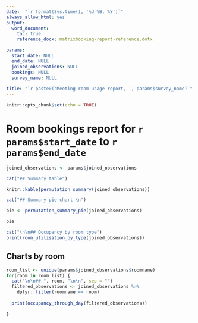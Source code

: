 ```yaml
---
date:  "`r format(Sys.time(), '%d %B, %Y')`"
always_allow_html: yes
output: 
  word_document:
    toc: true
    reference_docx: matrixbooking-report-reference.dotx

params:
  start_date: NULL
  end_date: NULL
  joined_observations: NULL
  bookings: NULL
  survey_name: NULL
  
title: "`r paste0('Meeting room usage report, ', params$survey_name)`"
---
```


```r
knitr::opts_chunk$set(echo = TRUE)

```

#####

# Room bookings report for `r params$start_date` to `r params$end_date`

```r
joined_observations <- params$joined_observations

cat("## Summary table")

knitr::kable(permutation_summary(joined_observations))

cat("## Summary pie chart \n")

pie <- permutation_summary_pie(joined_observations)

pie

cat("\n\n## Occupancy by room type")
print(room_utilisation_by_type(joined_observations))

```

## Charts by room

```r

room_list <- unique(params$joined_observations$roomname)
for(room in room_list) {
  cat("\n\n## ", room, "\n\n", sep = "")
  filtered_observations <- joined_observations %>%
    dplyr::filter(roomname == room)
  
  print(occupancy_through_day(filtered_observations))
  
}
```